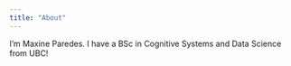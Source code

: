 ```yaml
---
title: "About"
---
```


I'm Maxine Paredes. I have a BSc in Cognitive Systems and Data Science from UBC!